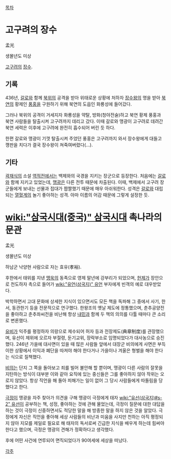 [[목차]]
= 고구려의 장수 =
孟光

생몰년도 미상

[[고구려]]의 [[장수]].

== 기록 ==
436년, [[갈로]]와 함께 [[북위]]의 공격을 받아 위태로운 상황에 처하자 [[장수왕]]의 명을 받아 [[북연]]의 황제인 [[풍홍]]을 구원하기 위해 북연의 도읍인 화룡성에 들어갔다.

그러나 북위의 공격이 거세지자 화룡성을 약탈, 방화(청야전술)하고 북연 황제 풍홍과 북연 사람들을 탈출시켜 고구려까지 데리고 갔다. 이때 갈로와 맹광이 고구려로 데려간 북연 세력은 이후에 고구려에 완전히 흡수되어 버린 듯 하다.

한편 갈로와 맹광이 기껏 탈출시켜 주었던 풍홍은 고구려까지 와서 장수왕에게 대들고 깽판을 치다가 결국 장수왕이 쳐죽여버렸다(...).

== 기타 ==
[[곽재식]]의 소설 [[역적전]]에서는 백제와의 국경을 지키는 장군으로 등장한다. 처음에는 [[갈로]]와 함께 지키고 있었는데, [[맹광]]은 다른 전투 때문에 차출된다. 이때, 백제에서 고구려 장군들에게 보내는 선물과 접대가 짭짤했기 때문에 매우 아쉬워한다. 성격은 [[갈로]]와 대립되는 [[열혈]]계의 놀기 좋아하는 성격. 아마 이름의 어감 때문에 그렇게 설정한 듯.
= [[wiki:"삼국시대(중국)" 삼국시대]] 촉나라의 문관 =
孟光

생몰년도 미상

하남군 낙양현 사람으로 자는 효유(孝裕).

후한에서 태위를 지낸 [[맹욱]]의 동족으로 영제 말년에 강부리가 되었으며, [[헌제]]가 장안으로 천도하자 촉으로 들어가 [[wiki:"유언(삼국지)" 유언]] 부자에게 빈객의 예로 대우받았다.

박학하면서 고대 문화에 상세한 지식이 있으면서도 모든 책을 독파해 그 중에서 사기, 한서, 동관한기 등을 전문적으로 연구했다. 한왕조의 옛날 제도에 정통했으며, 춘추공양전을 좋아하고 춘추좌씨전을 비난해 항상 [[내민]]과 함께 두 책의 의의를 다툴 때마다 큰 소리로 변론했다.

[[유비]]가 익주를 평정하자 의랑으로 제수되어 허자 등과 전장제도(典章制度)를 관장했으며, 유선이 제위에 오르자 부절령, 둔기교위, 장락부소로 임명되었다가 대사농으로 승진했다. 246년 가을에 대사면이 있을 때 많은 사람들 앞에서 대장군 비의에게 사면은 부득이한 상황에서 이익과 폐단을 따져야 해야 한다거나 가을이나 겨울은 형벌을 해야 한다는 식으로 질책했다.

[[비의]]는 단지 그 쪽을 돌아보고 죄를 빌어 불안해 할 뿐이며, 맹광이 다른 사람의 잘못을 지탄하는 방식이 대부분 이와 같아 요직에 있는 중신들은 그를 좋아하지 않아 작위는 오로지 않았다. 항상 직언을 해 돌아 피해가는 일이 없어 그 당시 사람들에게 따돌림을 당했다고 한다.

[[극정]]이 맹광을 자주 찾아가 의견을 구해 맹광이 극정에게 태자 [[wiki:"유선(삼국지)#s-2" 유선]]이 공부하는 책, 성정, 좋아하는 것에 관해 물었는데, 극정이 질문에 대한 대답을 하는 것이 극정이 신중하면서도 적당한 말을 해 방종한 말을 하지 않은 것을 알았다. 극정에게 자신은 직언을 좋아해 세상 사람들의 비난과 미움을 사지만 천하는 아직 평정되지 않아 지모를 제일로 필요로 해 태자의 독서로써 긴급한 지식을 배우게 하는데 힘써야 한다고 했으며, 극정은 맹광의 견해가 정확하다고 생각했다.

후에 어떤 사건에 연루되어 면직되었다가 90여세에 세상을 떠났다.

[[각주]]
